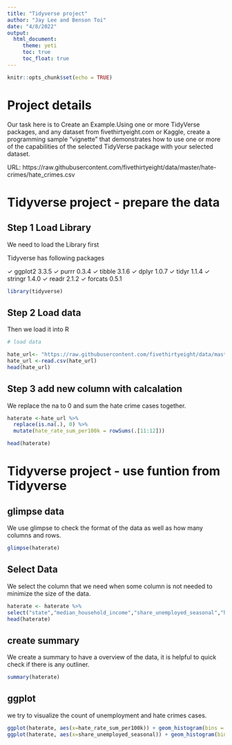 ```yaml
---
title: "Tidyverse project"
author: "Jay Lee and Benson Toi"
date: "4/8/2022"
output: 
  html_document:
     theme: yeti
     toc: true
     toc_float: true
---
```


```r
knitr::opts_chunk$set(echo = TRUE)
```

# Project details

Our task here is to Create an Example.Using one or more TidyVerse packages, and any dataset from fivethirtyeight.com or Kaggle, create a programming sample “vignette” that demonstrates how to use one or more of the capabilities of the selected TidyVerse package with your selected dataset.


URL: https://raw.githubusercontent.com/fivethirtyeight/data/master/hate-crimes/hate_crimes.csv



# Tidyverse project - prepare the data

## Step 1 Load Library 

We need to load the Library first

Tidyverse has following packages

✓ ggplot2 3.3.5     ✓ purrr   0.3.4
✓ tibble  3.1.6     ✓ dplyr   1.0.7
✓ tidyr   1.1.4     ✓ stringr 1.4.0
✓ readr   2.1.2     ✓ forcats 0.5.1

```r
library(tidyverse)
```

## Step 2 Load data 

Then we load it into R

```r
# load data

hate_url<- "https://raw.githubusercontent.com/fivethirtyeight/data/master/hate-crimes/hate_crimes.csv"
hate_url <-read.csv(hate_url)
head(hate_url)
```

## Step 3 add new column with calcalation

We replace the na to 0 and sum the hate crime cases together.

```r

haterate <-hate_url %>%
  replace(is.na(.), 0) %>%
  mutate(hate_rate_sum_per100k = rowSums(.[11:12]))

head(haterate)

```

# Tidyverse project - use funtion from Tidyverse

## glimpse data

We use glimpse to check the format of the data as well as how many columns and rows.

```r
glimpse(haterate)
```


## Select Data

We select the column that we need when some column is not needed to minimize the size of the data.

```r
haterate <- haterate %>%
select("state","median_household_income","share_unemployed_seasonal","hate_crimes_per_100k_splc","avg_hatecrimes_per_100k_fbi","hate_rate_sum_per100k")
head(haterate)


```

## create summary 

We create a summary to have a overview of the data, it is helpful to quick check if there is any outliner. 

```r
summary(haterate)
```

## ggplot

we try to visualize the count of unemployment and hate crimes cases. 

```r
ggplot(haterate, aes(x=hate_rate_sum_per100k)) + geom_histogram(bins = 30) 
ggplot(haterate, aes(x=share_unemployed_seasonal)) + geom_histogram(bins = 30)
```

